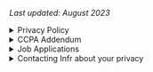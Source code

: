 <p className="text-center opacity-60">
    <em>Last updated: August 2023</em>
</p>

<details>
  
  <summary> Privacy Policy </summary>

## Introduction

This privacy policy (“Privacy Policy”) applies to all visitors and customers of the Infr.com hosted services and websites (collectively, the “Website” or “Websites”) and self-managed installations, which are offered by Infr Inc (formerly Hiberly Inc) and/or any of its affiliates (“Infr” or “we” or “us”) and describes how we process your personal information in connection with those Websites or self managed installations, customer events and demos, and how we collect information through the use of cookies and related technologies. It also tells you how you can access and update your personal information and describes the data protection rights that may be available under your country’s or state's laws, including (in the European Economic Area ("EEA"), and UK), a right to object to some processing that we carry out or, where we rely on consent, how to withdraw that consent. Please read this Privacy Policy carefully. By accessing or using any part of the Websites or self-managed installations, you acknowledge you have been informed of and consent to our practices with regard to your personal information and data.

Infr is an open source project and collaborative community, as well as a company. This means that many portions of our Websites, including information you voluntarily provide, will be public-facing for the open sharing of innovative developments, ideas, and information that makes our collaborative community so great. While we are committed to open sharing, we strive to respect the privacy of individual community members and will minimize the information we collect and share. If you do not want to share your information, including personally identifiable information, with other community members and the public, please be thoughtful as to how you interact with our Websites and what information you provide through the Websites (for example, through creating a public profile, project contributions, comments, and blog posts).

Unless otherwise stated, we act as the data controller for the data processing operations described in this Privacy Policy.

We may provide additional information about our privacy practices in other places - for example, when we ask you to provide personal information in connection with a particular service or when you apply for a job with us.

## What Information Infr collects and why

### Information from website visitors

Like most website operators, Infr automatically collects i) technical information about your device including your device's internet protocol (IP) address; and (ii) information about your visit to our Websites (the referral URL, the content viewed and the content interacted with). Some of this information is collected using cookies and related technologies. See below for further information on these technologies. We collect this information to better understand how visitors use our Websites, to improve our Websites and experience for visitors, and to monitor the security of the Websites.

For logged-in customers to Infr deployments, Infr also collects this information on our application using our own software, to help us understand how to make the deployments more useful for different categories of customer.

### Usage data information from self-managed Infr instances

Infr automatically collects information about usage from each self-managed Infr instance (Open Source, Scale and Enterprise Edition). We may use cookies and similar technologies to collect some of this information. It is possible to opt out of your personal information being transferred, and for self-managed Infr instances, we do not track your end users at all. Infr tracks the usage of these instances at an aggregate level - it is also possible to prevent this through modifying the code, which is made available to you.

### Personal information

You may choose to interact with our Websites in ways that provide us with your personal information. In some instances, a User ID is generated for form and URL tracking, page views, page pings and usage counts in order to ascertain product performance and development. The amount and type of information that Infr gathers depends on the nature of your interaction with us, as well as the amount of information you choose to share. For example, we ask visitors who use our community Slack group to provide a username and email address. We will also collect the information you provide with us in connection with creating an account on the Website. Certain profile information (such as your username) may be shared publicly, as well as activity under your profile. If you report a security vulnerability to Infr and request public acknowledgement, then we may publicly disclose the personal information you provided to us in connection with the report, including your name to fulfil your request for acknowledgement. In each case, Infr collects such personal information only insofar as is necessary or appropriate to fulfil the purpose of your interaction with or your request to Infr. We may also collect certain personal information during live in-person events and demos. We will not disclose your personal information other than as described in this Privacy Policy.

We may aggregate all information (including your personal information) collected from our Websites and self-managed installations for our own statistical and analytics purposes and share such aggregated information with third parties for our own promotional purposes (eg by publishing a report on trends in the usage of our Websites).

## Information Infr does not collect

Infr does not intentionally collect sensitive or special category personal information, such as genetic data, biometric data for the purposes of uniquely identifying a natural person, health information, or religious information.

Infr does not knowingly collect information from or direct any of our Website or content specifically to children under the age of 18. If we learn or have reason to suspect that a customer is under the age of 18, we will close that account.

## Lawful basis and purposes for processing your personal information

**To fulfil a contract or take steps linked to a contract with you**

We use your personal information to:

-   administer access to your accounts;
-   manage our customer relationships;
-   process orders, provide our products and services and send you service related communications; and
-   provide you with customer support.

**Legitimate interests**

We use your personal information:

-   to improve and personalize your experience with us and our Websites and to tailor communications to you;
-   to monitor and improve the performance of our products and services for administrative, security and fraud prevention purposes;
-   for our own internal functions, management and corporate reporting, and internal research and analytics;
-   to enforce compliance with our terms of use and other policies or otherwise in connection with legal claims, compliance, regulatory and investigatory purposes as necessary (including disclosure of such information in connection with legal process or litigation); and

**Consent**

We may rely on your consent:

-   Where you ask us to send marketing information (e.g. newsletter updates) via a medium where we need your consent under applicable law (for example email marketing in some countries);
-   Where you give us consent to place cookies or similar technologies;
-   On other occasions where we ask for your consent, for the purpose we explain at the time.

You may withdraw your consent at any time through the unsubscribe feature provided with the relevant marketing email or by contacting us using the details in the ‘Contacting Infr About Your Privacy’ section of this Privacy Policy.

## How Infr uses and protects your personal information

### Sharing your information

Infr may share your personal information with the third-parties listed below for the purposes that are described in this Privacy Policy or otherwise with your consent.

Infr only shares your personal information with those of its employees, contractors, and affiliated organizations that (i) need to know that personal information in order to process it on Infr's behalf or to provide services available on the Website, and (ii) that have agreed not to disclose it to others

**Service Providers and partners.** Infr engages a number of service providers or partners to manage or support certain aspects of our business operations on our behalf. For instance, we currently use the following service providers who will handle your personal information:

-   AWS - cloud data hosting
-   Google Cloud Platform - cloud data hosting
-   Render - cloud data hosting
-   Cloudflare - cloud data hosting
-   GitHub - open source repositories and internal project management tool
-   Sentry - application monitoring and error tracking
-   Slack - internal communications tool
-   Google Workspace - internal collaboration tools

Our service providers and partners are required by contract to safeguard any personal information they receive from us and are prohibited from using the personal information for any purpose other than to perform the services as instructed by Infr.

**Affiliates.** Infr is a global business, headquartered in the United States. Your personal information collected by us in accordance with this Privacy Policy is used and shared by Infr Inc to our affiliate company based in the UK (Hiberly Ltd) for the purposes of providing the Websites, delivering our Products and services, managing your accounts, hosting, IT, security, support, billing, marketing, and communications.

**Legal Requirements.** We may disclose personal information to government authorities or other third-parties if required to do so by law or in the good faith belief that such action is necessary to: (a) comply with a subpoena, court order or similar legal obligation, (b) protect and defend our rights or property, (c) act in urgent circumstances to protect the personal safety of users of any Website or the public, (d) protect against legal liability, (e) to investigate fraud or other unlawful activity, or (f) or as otherwise required or permitted by law.

Please note, email and IP addresses of users of a Infr deployment may be shared with the respective users of that deployment.

Infr takes measures reasonably necessary to protect your personal information against any unauthorized access, use, alteration, or destruction.

Infr at its sole discretion may make use of company logos where those companies are using the software that we provide. If you have concerns over the use of your logo, please email logos@Infr.com.

### International transfer of personal information

The Websites are hosted in the United States, or in Germany if you are a Infr Cloud customer who has selected EU hosting, and the personal information we collect about our customers' users will be stored and processed on our servers in either the United States or Germany. Information about our customers is processed in the United States by us, and may also be by the service providers and partners listed above. Our employees, contractors and affiliated organizations that process information for us as described above may be located in the United States or in other countries outside of your home country which may have different data protection standards to those which apply in your home country.

Where your personal information is transferred outside of the EEA, Switzerland and UK and where this is to a country which is not subject to an adequacy decision by the EU Commission or considered adequate as determined by applicable data protection laws, we will take steps to ensure your personal information is adequately protected by safeguards such as Standard Contractual Clauses (“SCCs”) approved by the EU Commission or by the UK Government. A copy of the relevant mechanism can be obtained for your review on request by using the contact details in the ‘Contacting Infr About Your Privacy’ section of this Privacy Policy.

### Infr communications with you

If you are a registered user of the Websites and have supplied your email address, Infr may occasionally send you an email to tell you about security, system information, new features, solicit your feedback, or just keep you up to date with what's going on with Infr and our products. We primarily use our blog to communicate this type of information, so we expect to keep this type of email to a minimum. There's an unsubscribe link located at the bottom of each of the marketing emails we send you so you can stop receiving such emails at any time.

If you send us a request (for example via a support email or via one of our feedback mechanisms), we reserve the right to publish your request in order to help us clarify or respond to your request or to help us support other customers. We will not publish your personal information in connection with your request.

## Cookies, tracking technologies and Do Not Track

### Cookies

A cookie is a string of information that a website stores on a visitor's computer, and that the visitor's browser provides to the website each time the visitor returns. Infr uses cookies to help Infr identify and track visitors, their usage of the Websites, and their Website access preferences. Infr visitors who do not wish to have cookies placed on their computers may set their browsers to refuse cookies before using the Websites. Disabling browser cookies may cause certain features of Infr's websites to not function properly.

Certain pages on the Website may set other third party cookies. For example, we may embed content, such as videos, from another site that sets a cookie. These sites set their own cookies and we do not have access or control over these cookies. The use of cookies by third parties is not covered by our Privacy Policy.

### Tracking technologies

We do not use third party tracking services to collect information about you.

### Do Not Track

"Do Not Track" is a privacy preference you can set in your browser if you do not want online services to collect and share certain kinds of information about your online activity from third party tracking services. Infr does not track your online browsing activity on other online services over time and we do not permit third-party services to track your activity on our site. Because we do not share this kind of data with third party services or permit this kind of third party data collection for any of our users, and we do not track our users on third-party websites ourselves, we do not need to respond differently to an individual browser's Do Not Track setting.

## Global privacy practices and your rights

Information we collect may be stored and processed in the United States in accordance with this Privacy Policy but we understand that users from other countries may have different expectations and rights with regard to their privacy. For all Website visitors and customers, no matter their country of location, we will:

-   provide clear methods of unambiguous, informed consent when we do collect your personal information and where required by applicable law;
-   only collect the minimum amount of personal information necessary for the purpose it is collected for, unless you choose to provide us more;
-   offer you simple methods of accessing, correcting, or deleting your information that we have collected, with the exception of information you voluntarily provide that is necessary to retain as is for the integrity of our project code as described further below; and
-   provide Website customers notice, choice, accountability, security, and access, and we limit the purpose for processing. We also provide our customers a method of recourse and enforcement.

Where our affiliate within the UK processes your personal information or where we process personal information of individuals located in the EEA or the UK, you are entitled to the following rights with regards to your personal information:

-   Right of access to your personal information, to know what information we hold about you.
-   Right to correct any incorrect or incomplete personal information about yourself that we hold.
-   Right to restrict/suspend our processing of your personal information.
-   Right to complain to a supervisory authority if you believe your privacy rights are being violated. In the UK, this will be the Information Commissioner.

Additional rights that may apply to you in certain instances:

-   Right of data portability (if our processing is based on consent or a contract and the processing carried out by automated means);
-   Right to withdraw consent at any time (if processing is based on consent). If you ask to withdraw your consent, this will not affect any processing which has already taken place at that time.
-   Right to object to processing (if processing is based on legitimate interests)
-   Right to object to processing of personal data for direct marketing purposes
-   Right of erasure of your personal data from our system (“right to be forgotten”) if certain grounds are met

These rights may be limited, for example if fulfilling your request would reveal personal information about another person, or if you ask us to delete information which we are required by law or have compelling legitimate interests to keep.

Where we collect personal information to administer your accounts or your contract with us or to comply with our legal obligations, this is mandatory and we will not be able to manage our relationship with you without this. In all other cases, the provision of requested personal information is optional, but this may affect your ability to participate in certain Website-related activities or being able to access and use certain features and services, where the information is needed for those purposes.

To exercise your privacy rights, you can email us at the address given below in the ‘Contacting Infr About Your Privacy’ section of this Privacy Policy.

## Data retention and deletion

If you already have an account on the Websites, you may access, update, alter, or delete your basic customer profile information by logging into your account and updating profile settings.

Infr will retain your information for as long as your account is active or as needed to perform our contractual obligations, provide you services through the Website, to comply with legal obligations, resolve disputes, preserve legal rights, or enforce our agreements. Retention periods will be determined taking into account the type of information that is collected and the purpose for which it is collected, bearing in mind the requirements applicable to the situation and the need to destroy outdated, unused information at the earliest reasonable opportunity. For instance, in respect of data held for the management of customers and potential customers, we consider the lead time necessary to develop and maintain our commercial relationships and how recent our interactions are with you. We may rectify, update or remove incomplete or inaccurate information, at any time and at our own discretion. For more information on our retention periods you can contact us using the details in the “Contacting Infr About Your Privacy” section of this Privacy Policy.

Please note that due to the open source nature of our products, services, and community, we may retain limited personal information indefinitely in order to ensure transactional integrity and nonrepudiation. For example, if you provide your information in connection with a blog post, GitHub issue or comment, we may display that information even if you have deleted your account as we do not automatically delete community posts. Also, as described in our Terms of Use, if you contribute to a Infr project and provide your personal information in connection with that contribution, that information (including your name) will be embedded and publicly displayed with your contribution and we will not be able to delete or erase it because doing so would break the project code.

</details>

<details>
  
  <summary> CCPA Addendum </summary>
  <br />
  
<h2 className="mt-3">Introduction</h2>

This Addendum (“Addendum”) forms part of the Privacy Policy, and of any superseding written agreement, entered by and between you, the Customer (as defined in the Agreement) (“Customer”), and Infr Inc. (“Infr”; and collectively – the “Agreement”).

This Addendum reflects the parties’ desire and intent to modify and amend the Agreement, in accordance with the terms and conditions hereinafter set forth, with regard to the processing of Customer Personal Information (as defined below) by Infr on behalf of the Customer.

Capitalized terms not defined herein shall have the meanings assigned to such terms in the Agreement.

You represent and warrant that you have full authority to bind the Customer to this Addendum. If you cannot, or do not agree to, comply with and be bound by this Addendum, or do not have authority to bind the Customer or any other entity, please do not provide any Customer Personal Information to us.

This Addendum shall become effective as of the commencement of processing of Customer Personal Information under the Agreement (“Addendum Effective Date”).

If you need a signed copy of this Addendum you can download a [template](https://docs.google.com/document/d/17VawApHNJzXNkxYiDidw7UTQBJr347FfL6nVDxEYgsg/edit?usp=sharing), enter your details, send a request to privacy@Infr.com and we’ll provide you a countersigned copy.

## Definitions

“**CCPA**” means the California Consumer Privacy Act of 2018, Cal. Civ. Code §1798.100 et. seq., and its implementing regulations.

“**Customer Personal Information**” means any Customer Data maintained by Customer and processed by Infr solely on Customer’s behalf, that identifies, relates to, describes, is capable of being associated with, or could reasonably be linked, directly or indirectly, with a particular consumer or household, to the extent that such information is protected as “personal information” (or an analogous variation of such term) under applicable U.S. Data Protection Laws.

“**U.S. Data Protection Laws**” means all laws and regulations of the United States of America, including the CCPA, applicable to the processing of personal information (or an analogous variation of such term).

“**Service Provider**” has the meaning set forth in Section 1798.140(v) of the CCPA.

## Amendments

### Roles

The parties acknowledge and agree that with regard to the processing of Customer Personal Information performed solely on behalf of Customer, Infr is a Service Provider and receives Customer Personal Information pursuant to the business purpose of providing the Services to Customer in accordance with the Agreement.

### No Sale of Customer Personal Information to Infr

Customer and Infr hereby acknowledge and agree that in no event shall the transfer of Customer Personal Information from Customer to Infr pursuant to the Agreement constitute a sale of information to Infr, and that nothing in the Agreement shall be construed as providing for the sale of Customer Personal Information to Infr.

### Limitations on Use and Disclosure

Infr is prohibited from using or disclosing Customer Personal Information for any purpose other than the specific purpose of performing the Services specified in the Agreement, the permitted business purposes set under applicable law, and as required under applicable law. Infr hereby certifies that it understands the foregoing restriction and will comply with it in accordance with the requirements of applicable U.S. Data Protection Laws.

### Data Subject Access Requests

Infr will reasonably assist Customer with any data subject access, erasure or opt-out requests and objections. If Infr receives any request from data subjects, authorities, or others relating to its data processing, Infr will without undue delay inform Customer and reasonably assist Customer with developing a response (but Infr will not itself respond other than to confirm receipt of the request, to inform the data subject, authority or other third party that their request has been forwarded to Customer, and/or to refer them to Customer, except per reasonable instructions from Customer). Infr will also reasonably assist Customer with the resolution of any request or inquiries that Customer receives from data protection authorities relating to Infr, unless Infr elects to object such requests directly with such authorities.

### Effect of this Addendum

In the event of any conflict or inconsistency between the terms of this Addendum and the terms of the Agreement with respect to the subject matter hereof and solely where U.S. Data Protection Laws apply, the terms of this Addendum shall control.

</details>

<details>
  
  <summary> Job Applications </summary>
  <br />

This section sets out how we collect, store, and process personal information as part of our recruitment process. It only applies to users of our website who submit an application for one of our open roles and is supplemental to the above Privacy Policy.

We use [Ashby](https://www.ashbyhq.com/), an online application provided by Ashby Inc., to assist with our recruitment process. We use Ashby to process personal information as a data processor on our behalf. Ashby is only entitled to process your personal data in accordance with our instructions.

Where you apply for a job opening posted by us, these provisions will apply to our processing of your personal information. When you apply for a job opening via the application function on a job site like LinkedIn or similar online service provider (referred to below as a “Partner”), you should note that the relevant Partner may retain your personal data and may also collect data from us in respect of the progress of your application. Any use by the Partner of your data will be in accordance with the Partner’s privacy policy.

### Information we collect from applicants

#### Information we collect from you

We collect and process some or all of the following types of information from you:

-   Information you provide when you apply for a role, including contact details such as name, email address, physical address, telephone number
-   Information relating to your employment history such as resumé/CV, employment history, qualifications and skills
-   If you contact us, we may keep a record of that correspondence
-   A record of your progress through any hiring process that we may conduct
-   Details of your visits to Ashby’s Website including, but not limited to, traffic data, location data, weblogs and other communication data, the site that referred you to Ashby’s Website and the resources that you access.

#### Information we collect from other sources

-   Ashby provides Infr with the ability to link the data you provide to us, with other publicly available information about you that you have published online, such as on LinkedIn, GitHub or other public social media profiles.
-   Ashby allows Infr to search various databases which may include your personal data (including your CV or Résumé), to find possible candidates to fill our job openings. Where we find you in this way, we will obtain your personal data from these sources.
-   We may receive your personal data from a third party who recommends you as a candidate for a specific job opening or for our business more generally.

### How we use applicant information

We _only_ collect and use your personal information for the following purposes:

-   To communicate with you about the role you have applied for and to manage the recruitment process
-   To consider your application for potential future job opportunities

We will never use a candidate's personal information for marketing purposes.

### Lawful basis and purposes for processing applicant personal information

If you are a national of countries in the European Economic Area (EEA), United Kingdom, or Switzerland, we collect and process your personal information on the following legal bases set out by applicable law:

**Consent:** We may ask you for your consent to process your personal information. You can withdraw your consent at any time, which will not affect the lawfulness of the processing before your consent was withdrawn.

**Legitimate Interest:** We process certain personal information for our legitimate interests. These legitimate interests include, for example, running our recruitment process and managing applicants.

**Compliance with Legal Obligations**: In some cases, we may have a legal obligation to process your personal information, such as to meet our legal requirements or in response to a court or regulatory order. We also may need to process your personal information to protect vital interests, or to exercise, establish, or defend legal claims.

### International data transfer of applicant data

Your personal information may be processed in the United States, the country where you have applied for a job, or any other country where Infr has team members or operations.

Infr may transfer, store, or process your personal information in a country outside your jurisdiction, including countries outside the European Economic Area (“EEA”), Switzerland, and the United Kingdom. If we transfer personal information from the EEA, Switzerland, or United Kingdom to a country outside it, such as the United States, we will enter into Standard Contractual Clauses (“SCCs”) approved by the EU Commission or by the UK Government, with the data importer, or take other measures to provide an adequate level of data protection.

### How long we keep applicant personal data

We will hold all the data for 24 months. Prior to that, your personal information will be deleted if:

-   You delete your personal information; or
-   You write to us asking us to delete your personal information.

### Your rights and choices as an applicant

Please see the section on Global Privacy Practices and Your Rights above.

</details>

<details>
  
  <summary> Contacting Infr about your privacy </summary>
  <br />

The relevant data controller for any personal information processed in connection with our Websites or self-managed installations is Infr Inc, 2261 Market Street #4008, San Francisco, CA 94114. If you apply for a job with us, the relevant data controller is the country-specific Infr entity which will be your employer.

If you have any questions about this Privacy Policy or our privacy and security practices or you wish to make a complaint about our compliance with applicable privacy laws, please feel free to contact us at privacy@Infr.com.

If your query is in connection with a job application, please email us at careers@Infr.com.

We have appointed an EU and UK representative who can also be contacted at privacy@Infr.com.

If you have questions or concerns about the way we are handling your personal information, or would like to exercise your privacy rights, please email us with the subject line "Privacy Concern" at privacy@Infr.com.

In most cases, we will respond within 30 days of receiving your message but please note for promptest response, we recommend emailing us.

## Privacy policy changes

Infr may change its privacy policy from time to time, and in Infr's sole discretion.

We may also provide notification to customers who have provided us email addresses of material changes to this Privacy Policy through our Website. Infr encourages visitors to frequently check this page for any changes to its Privacy Policy. Your continued use of this site after any change in this Privacy Policy will constitute your acceptance of such change.

</details>
